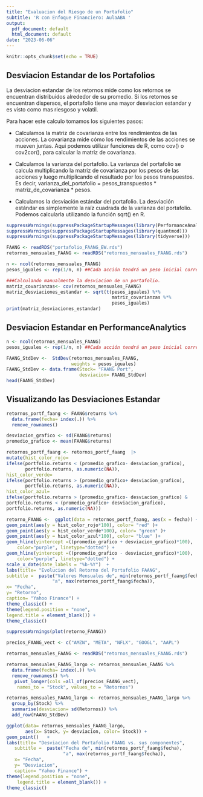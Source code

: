 ```yaml
---
title: "Evaluacion del Riesgo de un Portafolio"
subtitle: 'R con Enfoque Financiero: AulaABA '
output:
  pdf_document: default
  html_document: default
date: "2023-06-06"
---
```


```r
knitr::opts_chunk$set(echo = TRUE)
```

## Desviacion Estandar de los Portafolios

La desviacion estandar de los retornos mide como los retornos se encuentran distribuidos alrededor de su promedio. Si los retornos se encuentran dispersos, el portafolio tiene una mayor desviacion estandar y es visto como mas riesgoso y volatil.

Para hacer este calculo tomamos los siguientes pasos:

-   Calculamos la matriz de covarianza entre los rendimientos de las acciones. La covarianza mide cómo los rendimientos de las acciones se mueven juntas. Aqui podemos utilizar funciones de R, como cov() o cov2cor(), para calcular la matriz de covarianza.

-   Calculamos la varianza del portafolio. La varianza del portafolio se calcula multiplicando la matriz de covarianza por los pesos de las acciones y luego multiplicando el resultado por los pesos transpuestos. Es decir, varianza_del_portafolio = pesos_transpuestos \* matriz_de_covarianza \* pesos.

-   Calculamos la desviación estándar del portafolio. La desviación estándar es simplemente la raíz cuadrada de la varianza del portafolio. Podemos calcularla utilizando la función sqrt() en R.

```r

suppressWarnings(suppressPackageStartupMessages(library(PerformanceAnalytics)))
suppressWarnings(suppressPackageStartupMessages(library(quantmod)))
suppressWarnings(suppressPackageStartupMessages(library(tidyverse)))

FAANG <- readRDS("portafolio_FAANG_EW.rds")
retornos_mensuales_FAANG <- readRDS("retornos_mensuales_FAANG.rds")

n <- ncol(retornos_mensuales_FAANG)
pesos_iguales <- rep(1/n, n) ##Cada acción tendrá un peso inicial correspondiente al 20%

###Calculando manualmente la desviacion de un portafolio. 
matriz_covarianzas<- cov(retornos_mensuales_FAANG)
matriz_desviaciones_estandar <- sqrt(t(pesos_iguales) %*%
                                       matriz_covarianzas %*%
                                       pesos_iguales)
print(matriz_desviaciones_estandar)
```

## Desviacion Estandar en PerformanceAnalytics

```r
n <- ncol(retornos_mensuales_FAANG)
pesos_iguales <- rep(1/n, n) ##Cada acción tendrá un peso inicial correspondiente al 20%

FAANG_StdDev <-  StdDev(retornos_mensuales_FAANG,
                        weights = pesos_iguales)
FAANG_StdDev <- data.frame(Stock= "FAANG Port",
                           desviacion= FAANG_StdDev)
head(FAANG_StdDev)
```

## Visualizando las Desviaciones Estandar

```r
retornos_portf_faang <- FAANG$returns %>%
  data.frame(fecha= index(.)) %>%
  remove_rownames() 

desviacion_grafico <- sd(FAANG$returns)
promedio_grafico <- mean(FAANG$returns)

retornos_portf_faang <- retornos_portf_faang  |>
mutate(hist_color_rojo= 
ifelse(portfolio.returns < (promedio_grafico- desviacion_grafico),
       portfolio.returns, as.numeric(NA)), 
hist_color_verde= 
ifelse(portfolio.returns > (promedio_grafico+ desviacion_grafico),
       portfolio.returns, as.numeric(NA)),
hist_color_azul= 
ifelse(portfolio.returns > (promedio_grafico- desviacion_grafico) &
portfolio.returns < (promedio_grafico+ desviacion_grafico),
portfolio.returns, as.numeric(NA)))

retorno_FAANG <-  ggplot(data = retornos_portf_faang, aes(x = fecha)) +
geom_point(aes(y = hist_color_rojo*100), color= "red" )+
geom_point(aes(y = hist_color_verde*100), color= "green" )+
geom_point(aes(y = hist_color_azul*100), color= "blue" )+
geom_hline(yintercept =((promedio_grafico + desviacion_grafico)*100),
    color="purple", linetype="dotted") + 
geom_hline(yintercept =((promedio_grafico - desviacion_grafico)*100),
    color="purple", linetype="dotted") + 
scale_x_date(date_labels = "%b-%Y")  +
labs(title= "Evolucion del Retorno del Portafolio FAANG",
subtitle =  paste("Valores Mensuales de", min(retornos_portf_faang$fecha),
                 "a", max(retornos_portf_faang$fecha)), 
x= "Fecha",
y= "Retorno", 
caption= "Yahoo Finance") + 
theme_classic() + 
theme(legend.position = "none",
legend.title = element_blank()) + 
theme_classic()

suppressWarnings(plot(retorno_FAANG))
```

```r

precios_FAANG_vect <- c("AMZN", "META", "NFLX", "GOOGL", "AAPL")

retornos_mensuales_FAANG <- readRDS("retornos_mensuales_FAANG.rds")

retornos_mensuales_FAANG_largo <- retornos_mensuales_FAANG %>%
  data.frame(fecha= index(.)) %>%
  remove_rownames() %>% 
   pivot_longer(cols =all_of(precios_FAANG_vect),
    names_to = "Stock", values_to = "Retornos") 

retornos_mensuales_FAANG_largo <- retornos_mensuales_FAANG_largo %>%
  group_by(Stock) %>% 
  summarise(desviacion= sd(Retornos)) %>% 
  add_row(FAANG_StdDev)

```



```r
ggplot(data= retornos_mensuales_FAANG_largo, 
       aes(x= Stock, y= desviacion, color= Stock)) +
geom_point()   +
labs(title= "Desviacion del Portafolio FAANG vs. sus componentes",
   subtitle =  paste("Fecha de", min(retornos_portf_faang$fecha),
                     "a", max(retornos_portf_faang$fecha)), 
   x= "Fecha",
   y= "Desviacion", 
   caption= "Yahoo Finance") + 
theme(legend.position = "none",
    legend.title = element_blank()) + 
theme_classic()

```


